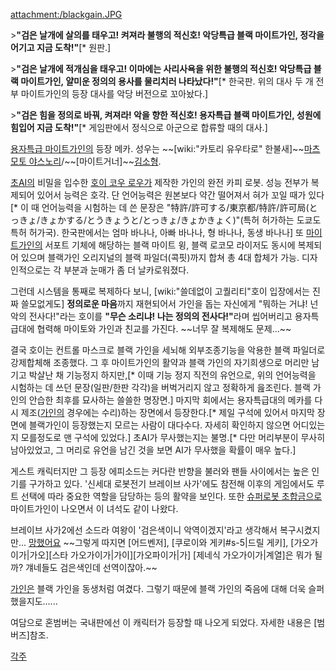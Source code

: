 attachment:/blackgain.JPG

{{{#!html
<img src="http://cfile205.uf.daum.net/image/1613144E4FD1BE5C2186C1">}}}

>'''"검은 날개에 살의를 태우고! 켜져라 불행의 적신호! 악당특급 블랙 마이트가인, 정각을 어기고 지금 도착!"'''[* 원판.]

>'''"검은 날개에 적개심을 태우고! 이마에는 사리사욕을 위한 불행의 적신호! 악당특급 블랙 마이트가인, 얄미운 정의의 용사를 물리치러 나타났다!"'''[* 한국판. 위의 대사 두 개 전부 마이트가인의 등장 대사를 악당 버전으로 꼬아놨다.]

>'''"검은 힘을 정의로 바꿔, 켜져라! 악을 향한 적신호! 용자특급 블랙 마이트가인, 성원에 힘입어 지금 도착!"'''[* 게임판에서 정식으로 아군으로 합류할 때의 대사.]

[[용자특급 마이트가인]]의 등장 메카. 성우는 ~~[wiki:"카토리 유우타로" 한불새]~~[[마츠모토 야스노리]]/~~[마이트거너]~~[[김소형]].

[[초AI]]의 비밀을 입수한 [[호이 코우 로우]]가 제작한 가인의 완전 카피 로봇. 성능 전부가 복제되어 있어서 능력은 호각. 단 언어능력은 원본보다 약간 떨어져서 혀가 꼬일 때가 있다[* 이 때 언어능력을 시험하는 데 쓴 문장은 "特許/許可する/東京都/特許/許可局(とっきょ/きょかする/とうきょうと/とっきょ/きょかきょく)"(특허 허가하는 도쿄도 특허 허가국). 한국판에서는 엄마 바나나, 아빠 바나나, 형 바나나, 동생 바나나] 또 [[마이트가인]]의 서포트 기체에 해당하는 블랙 마이트 윙, 블랙 로코모 라이저도 동시에 복제되어 있으며 블랙가인 오리지널의 블랙 파일더(콕핏)까지 합쳐 총 4대 합체가 가능. 디자인적으로는 각 부분과 눈매가 좀 더 날카로워졌다. 

그런데 시스템을 통째로 복제하다 보니, [wiki:"쓸데없이 고퀄리티"호이 입장에서는 진짜 쓸모없게도] '''정의로운 마음'''까지 재현되어서 가인을 돕는 자신에게 "뭐하는 거냐! 넌 악의 전사다!"라는 호이를 '''"무슨 소리냐! 나는 정의의 전사다!"'''라며 씹어버리고 용자특급대에 협력해 마이토와 가인과 친교를 가진다. ~~너무 잘 복제해도 문제...~~ 

결국 호이는 컨트롤 마스크로 블랙 가인을 세뇌해 외부조종기능을 악용한 블랙 파일더로 강제합체해 조종했다. 그 후 마이트가인의 활약과 블랙 가인의 자기희생으로 머리만 남기고 박살난 채 기능정지 하지만,[* 이때 기능 정지 직전의 유언으로, 위의 언어능력을 시험하는 데 쓰던 문장(일판/한판 각각)을 버벅거리지 않고 정확하게 읊조린다. 블랙 가인의 안습한 최후를 묘사하는 쓸쓸한 명장면.] 마지막 회에서는 용자특급대의 메카를 다시 제조([[가인]]의 경우에는 수리)하는 장면에서 등장한다.[* 제일 구석에 있어서 마지막 장면에 블랙가인이 등장했는지 모르는 사람이 대다수다. 자세히 확인하지 않으면 어디있는지 모를정도로 맨 구석에 있었다.] 초AI가 무사했는지는 불명.[* 다만 머리부분이 무사히 남아있었고, 그 머리로 유언을 남긴 것을 보면 AI가 무사했을 확률이 매우 높다.]
 
게스트 캐릭터지만 그 등장 에피소드는 커다란 반향을 불러와 팬들 사이에서는 높은 인기를 구가하고 있다. '신세대 로봇전기 브레이브 사가'에도 참전해 이후의 게임에서도 루트 선택에 따라 중요한 역할을 담당하는 등의 활약을 보인다. 또한 [[슈퍼로봇 초합금]]으로 마이트가인이 나오면서 이 녀석도 같이 나왔다.

브레이브 사가2에선 소드라 여왕이 '검은색이니 악역이겠지'라고 생각해서 복구시켰지만... [[망했어요]] ~~그렇게 따지면 [어드벤저], [쿠로이와 게키#s-5|드릴 게키], [가오가이가|가오][스타 가오가이가|가이][가오파이가|가] [제네식 가오가이가|계열]은 뭐가 될까? 걔네들도 검은색인데 선역이잖아.~~

[[가인]]은 블랙 가인을 동생처럼 여겼다. 그렇기 때문에 블랙 가인의 죽음에 대해 더욱 슬퍼했을지도......

여담으로 혼범버는 국내판에선 이 캐릭터가 등장할 때 나오게 되었다. 자세한 내용은 [범버즈]참조.

[[각주]]
